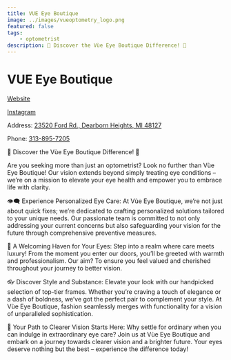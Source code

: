 ```yaml
---
title: VUE Eye Boutique
image: ../images/vueoptometry_logo.png
featured: false
tags: 
    - optometrist
description: 🌟 Discover the Vùe Eye Boutique Difference! 🌟
---
```


# VUE Eye Boutique

[Website](https://vueoptometry.com)

[Instagram](https://www.instagram.com/vueoptometry/)

Address: [23520 Ford Rd., Dearborn Heights, MI 48127](https://maps.app.goo.gl/B6vd8kkEUHac1LcA7)

Phone: [313-895-7205](tel:313-895-7205)

🌟 Discover the Vùe Eye Boutique Difference! 🌟

Are you seeking more than just an optometrist? Look no further than Vùe Eye Boutique! Our vision extends beyond simply treating eye conditions – we’re on a mission to elevate your eye health and empower you to embrace life with clarity.

👁️‍🗨️ Experience Personalized Eye Care: At Vùe Eye Boutique, we’re not just about quick fixes; we’re dedicated to crafting personalized solutions tailored to your unique needs. Our passionate team is committed to not only addressing your current concerns but also safeguarding your vision for the future through comprehensive preventive measures.

💖 A Welcoming Haven for Your Eyes: Step into a realm where care meets luxury! From the moment you enter our doors, you’ll be greeted with warmth and professionalism. Our aim? To ensure you feel valued and cherished throughout your journey to better vision.

👓 Discover Style and Substance: Elevate your look with our handpicked selection of top-tier frames. Whether you’re craving a touch of elegance or a dash of boldness, we’ve got the perfect pair to complement your style. At Vùe Eye Boutique, fashion seamlessly merges with functionality for a vision of unparalleled sophistication.

🌟 Your Path to Clearer Vision Starts Here: Why settle for ordinary when you can indulge in extraordinary eye care? Join us at Vùe Eye Boutique and embark on a journey towards clearer vision and a brighter future. Your eyes deserve nothing but the best – experience the difference today!